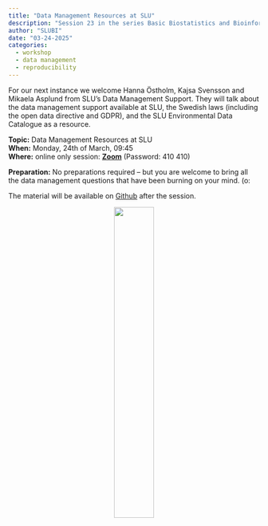 ```yaml
---
title: "Data Management Resources at SLU"
description: "Session 23 in the series Basic Biostatistics and Bioinformatics"
author: "SLUBI"
date: "03-24-2025"
categories:
  - workshop
  - data management
  - reproducibility
---
```


For our next instance we welcome Hanna Östholm, Kajsa Svensson and Mikaela Asplund from SLU’s Data Management Support. They will talk about the data management support available at SLU, the Swedish laws (including the open data directive and GDPR), and the SLU Environmental Data Catalogue as a resource.   

**Topic:** Data Management Resources at SLU \
**When:** Monday, 24th of March, 09:45 \
**Where:** online only session: **[Zoom](https://slu-se.zoom.us/j/69486568642)**  (Password: 410 410)

**Preparation:**
No preparations required – but you are welcome to bring all the data management questions that have been burning on your mind.  (o:

The material will be available on [Github](https://github.com/SLUBioinformaticsInfrastructure/Three_Bees_Workshop_Series) after the session.

<center>
![](../../../images/3bees_fulltext_ampersand2.png){.class width=40%}